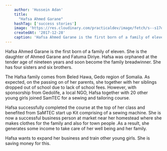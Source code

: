 ```yaml
---
    author: 'Hussein Adan'
    title:
      "Hafsa Ahmed Garane"
    hashTag: ['success stories']
    image: 'https://res.cloudinary.com/practicaldev/image/fetch/s--s17o3YRa--/c_imagga_scale,f_auto,fl_progressive,h_420,q_auto,w_1000/https://dev-to-uploads.s3.amazonaws.com/uploads/articles/aj2tom81mn4zsw1yfet4.jpg'
    createdAt: '2017-12-28' 
    caption: 'Hafsa Ahmed Garane is the first born of a family of eleven. She is the daughter of Ahmed Garane and Fatuma Diriye.'
---
```


Hafsa Ahmed Garane is the first born of a family of eleven. She is the daughter of Ahmed Garane and Fatuma Diriye. Hafsa was orphaned at the tender age of nineteen years and soon become the family breadwinner. She has four sisters and six brothers.

The Hafsa family comes from Beled Hawa, Gedo region of Somalia. As expected, on the passing on of her parents, she together with her siblings dropped out of school due to lack of school fees. However, with sponsorship from Gedolife, a local NGO, Hafsa together with 20 other young girls joined SamTEC for a sewing and tailoring course.

Hafsa successfully completed the course at the top of her class and benefited from SaMTEC start up Kit comprising of a sewing machine. She is now a successful business person at market near her homestead where she makes clothes for the family and also for town people .As a result, she generates some income to take care of her well being and her family.

Hafsa wants to expand her business and train other young girls. She is saving money for this.
